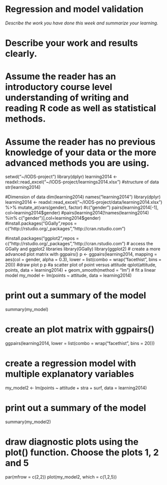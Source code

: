 # Regression and model validation

*Describe the work you have done this week and summarize your learning.*

# Describe your work and results clearly. 
# Assume the reader has an introductory course level understanding of writing and reading R code as well as statistical methods.
# Assume the reader has no previous knowledge of your data or the more advanced methods you are using.

setwd("~/IODS-project")
library(dplyr)
learning2014 <- readxl::read_excel("~/IODS-project/learnings2014.xlsx")
#structure of data
str(learning2014)

#Dimension of data
dim(learning2014)
names("learning2014")
library(dplyr)
learning2014 <- readxl::read_excel("~/IODS-project/data/learning2014.xlsx") %>%
  mutate_at(vars(gender), factor)
#c("gender")
pairs(learning2014[-1], col=learning2014$gender)
#pairs(learning2014[!names(learning2014) %in% c("gender")],col=learning2014$gender)
#install.packages("GGally",repos = c("http://rstudio.org/_packages","http://cran.rstudio.com")

#install.packages("ggplot2",repos = c("http://rstudio.org/_packages","http://cran.rstudio.com")
# access the GGally and ggplot2 libraries
library(GGally)
library(ggplot2)
# create a more advanced plot matrix with ggpairs()
p <- ggpairs(learning2014, mapping = aes(col = gender, alpha = 0.3), lower = list(combo = wrap("facethist", bins = 20)))
#draw plot p
p
#a scatter plot of point versus attitude
qplot(attitude, points, data = learning2014) + geom_smooth(method = "lm")
# fit a linear model
my_model <- lm(points ~ attitude, data = learning2014)

# print out a summary of the model
summary(my_model)

# create an plot matrix with ggpairs()
ggpairs(learning2014, lower = list(combo = wrap("facethist", bins = 20)))

# create a regression model with multiple explanatory variables
my_model2 <- lm(points ~ attitude + stra + surf, data = learning2014)

# print out a summary of the model
summary(my_model2)

# draw diagnostic plots using the plot() function. Choose the plots 1, 2 and 5
par(mfrow = c(2,2))
plot(my_model2, which = c(1,2,5))
  

